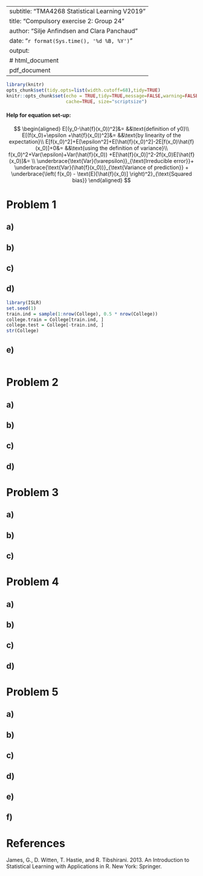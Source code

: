 
---
subtitle: "TMA4268 Statistical Learning V2019"
title: "Compulsory exercise 2: Group 24"
author: "Silje Anfindsen and Clara Panchaud"
date: "`r format(Sys.time(), '%d %B, %Y')`"
output: 
 # html_document
 pdf_document
---

```r
library(knitr)
opts_chunk$set(tidy.opts=list(width.cutoff=68),tidy=TRUE)
knitr::opts_chunk$set(echo = TRUE,tidy=TRUE,message=FALSE,warning=FALSE,strip.white=TRUE,prompt=FALSE,
                      cache=TRUE, size="scriptsize")
```

#### Help for equation set-up:
$$
\begin{aligned}
E[(y_0-\hat{f}(x_0))^2]&=  &&\text{definition of y0}\\ 
E[(f(x_0)+\epsilon +\hat{f}(x_0))^2]&=  &&\text{by linearity of the expectation}\\
E[f(x_0)^2]+E[\epsilon^2]+E[\hat{f}(x_0)^2]-2E[f(x_0)\hat{f}(x_0)]+0&=  &&\text{using the definition of variance}\\
f(x_0)^2+Var(\epsilon)+Var(\hat{f}(x_0)) +E[\hat{f}(x_0)]^2-2f(x_0)E[\hat{f}(x_0)]&= \\ \underbrace{\text{Var}(\varepsilon)}_{\text{Irreducible error}}+ \underbrace{\text{Var}(\hat{f}(x_0))}_{\text{Variance of prediction}} + \underbrace{\left( f(x_0) - \text{E}[\hat{f}(x_0)] \right)^2}_{\text{Squared bias}}
\end{aligned}
$$

# Problem 1

## a)


## b)


## c)

## d)

```r
library(ISLR)
set.seed(1)
train.ind = sample(1:nrow(College), 0.5 * nrow(College))
college.train = College[train.ind, ]
college.test = College[-train.ind, ]
str(College)

```

## e)

```r


```


# Problem 2

## a)

## b) 

## c)

## d)


# Problem 3

## a)

## b)

## c)


# Problem 4

## a)


## b)

## c)


## d)

# Problem 5

## a)

## b)

## c)

## d)

## e)

## f)


# References

James, G., D. Witten, T. Hastie, and R. Tibshirani. 2013. An Introduction to Statistical Learning with Applications in R. New York: Springer.




